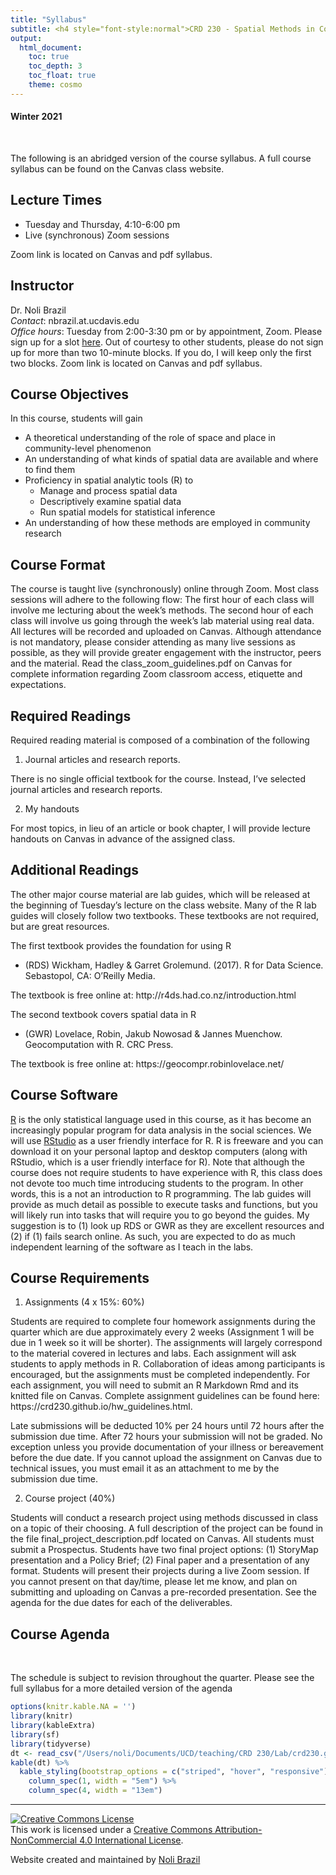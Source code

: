 ```yaml
---
title: "Syllabus"
subtitle: <h4 style="font-style:normal">CRD 230 - Spatial Methods in Community Research</h4>
output: 
  html_document:
    toc: true
    toc_depth: 3
    toc_float: true
    theme: cosmo
---
```


<h4 style="font-style:normal">Winter 2021</h4>

<style>
h1.title {
  font-weight: bold;
}
</style>

\

The following is an abridged version of the course syllabus.  A full course syllabus can be found on the Canvas class website.


<div style="margin-bottom:25px;">
</div>
## **Lecture Times**

* Tuesday and Thursday, 4:10-6:00 pm
* Live (synchronous) Zoom sessions
    
Zoom link is located on Canvas and pdf syllabus.

<div style="margin-bottom:25px;">
</div>
## **Instructor**

Dr. Noli Brazil  
*Contact*: nbrazil.at.ucdavis.edu  
*Office hours*: Tuesday from 2:00-3:30 pm or by appointment, Zoom.  Please sign up for a slot [here](https://www.wejoinin.com/sheets/wlzxs). Out of courtesy to other students, please do not sign up for more than two 10-minute blocks.  If you do, I will keep only the first two blocks. Zoom link is located on Canvas and pdf syllabus.

<div style="margin-bottom:25px;">
</div>
## **Course Objectives**

In this course, students will gain

* A theoretical understanding of the role of space and place in community-level phenomenon
* An understanding of what kinds of spatial data are available and where to find them
* Proficiency in spatial analytic tools (R) to
    + Manage and process spatial data
    + Descriptively examine spatial data
    + Run spatial models for statistical inference
* An understanding of how these methods are employed in community research

<div style="margin-bottom:25px;">
</div>
## **Course Format**

The course is taught live (synchronously) online through Zoom. Most class sessions will adhere to the following flow: The first hour of each class will involve me lecturing about the week’s methods. The second hour of each class will involve us going through the week’s lab material using real data.  All lectures will be recorded and uploaded on Canvas.  Although attendance is not mandatory, please consider attending as many live sessions as possible, as they will provide greater engagement with the instructor, peers and the material. Read the class_zoom_guidelines.pdf on Canvas for complete information regarding Zoom classroom access, etiquette and expectations.

<div style="margin-bottom:25px;">
</div>
## **Required Readings**

Required reading material is composed of a combination of the following 

1.	Journal articles and research reports.

There is no single official textbook for the course.  Instead, I’ve selected journal articles and research reports.

2.	My handouts

For most topics, in lieu of an article or book chapter, I will provide lecture handouts on Canvas in advance of the assigned class.  


## **Additional Readings**

The other major course material are lab guides, which will be released at the beginning of Tuesday's lecture on the class website.  Many of the R lab guides will closely follow two textbooks.  These textbooks are not required, but are great resources. 

The first textbook provides the foundation for using R

* (RDS) Wickham, Hadley & Garret Grolemund. (2017). R for Data Science. Sebastopol, CA: O’Reilly Media.

The textbook is free online at: http://r4ds.had.co.nz/introduction.html  

The second textbook covers spatial data in R

* (GWR) Lovelace, Robin, Jakub Nowosad & Jannes Muenchow. Geocomputation with R. CRC Press.

The textbook is free online at: https://geocompr.robinlovelace.net/

<div style="margin-bottom:25px;">
</div>
## **Course Software**

[R](https://www.r-project.org/) is the only statistical language used in this course, as it has become an increasingly popular program for data analysis in the social sciences. We will use [RStudio](https://www.rstudio.com/) as a user friendly interface for R. R is freeware and you can download it on your personal laptop and desktop computers (along with RStudio, which is a user friendly interface for R).   Note that although the course does not require students to have experience with R, this class does not devote too much time introducing students to the program.  In other words, this is a not an introduction to R programming.  The lab guides will provide as much detail as possible to execute tasks and functions, but you will likely run into tasks that will require you to go beyond the guides.  My suggestion is to (1) look up RDS or GWR as they are excellent resources and (2) if (1) fails search online.  As such, you are expected to do as much independent learning of the software as I teach in the labs.

<div style="margin-bottom:25px;">
</div>
## **Course Requirements** 

1. Assignments (4 x 15%: 60%)

Students are required to complete four homework assignments during the quarter which are due approximately every 2 weeks (Assignment 1 will be due in 1 week so it will be shorter).  The assignments will largely correspond to the material covered in lectures and labs.  Each assignment will ask students to apply methods in R.  Collaboration of ideas among participants is encouraged, but the assignments must be completed independently. For each assignment, you will need to submit an R Markdown Rmd and its knitted file on Canvas.  Complete assignment guidelines can be found here: https://crd230.github.io/hw_guidelines.html.  

Late submissions will be deducted 10% per 24 hours until 72 hours after the submission due time.  After 72 hours your submission will not be graded.  No exception unless you provide documentation of your illness or bereavement before the due date.  If you cannot upload the assignment on Canvas due to technical issues, you must email it as an attachment to me by the submission due time.

2. Course project (40%)

Students will conduct a research project using methods discussed in class on a topic of their choosing.  A full description of the project can be found in the file final_project_description.pdf located on Canvas. All students must submit a Prospectus. Students have two final project options: (1) StoryMap presentation and a Policy Brief; (2) Final paper and a presentation of any format.  Students will present their projects during a live Zoom session. If you cannot present on that day/time, please let me know, and plan on submitting and uploading on Canvas a pre-recorded presentation.  See the agenda for the due dates for each of the deliverables.


<div style="margin-bottom:25px;">
</div>	
## **Course Agenda**
\

The schedule is subject to revision throughout the quarter.  Please see the full syllabus for a more detailed version of the agenda

```r
options(knitr.kable.NA = '')
library(knitr)
library(kableExtra)
library(sf)
library(tidyverse)
dt <- read_csv("/Users/noli/Documents/UCD/teaching/CRD 230/Lab/crd230.github.io/agenda.csv")
kable(dt) %>%
  kable_styling(bootstrap_options = c("striped", "hover", "responsive")) %>%
    column_spec(1, width = "5em") %>%
    column_spec(4, width = "13em")
```


***

<a rel="license" href="http://creativecommons.org/licenses/by-nc/4.0/"><img alt="Creative Commons License" style="border-width:0" src="https://i.creativecommons.org/l/by-nc/4.0/88x31.png" /></a><br />This work is licensed under a <a rel="license" href="http://creativecommons.org/licenses/by-nc/4.0/">Creative Commons Attribution-NonCommercial 4.0 International License</a>.

Website created and maintained by [Noli Brazil](https://nbrazil.faculty.ucdavis.edu/)